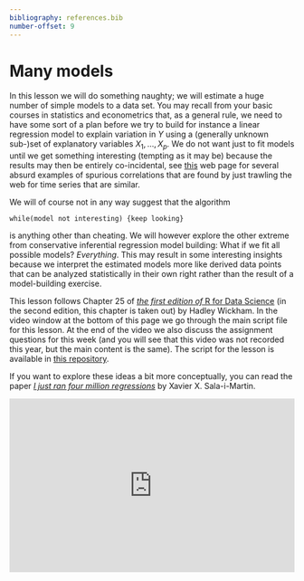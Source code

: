 ```yaml
---
bibliography: references.bib
number-offset: 9
---
```


# Many models

In this lesson we will do something naughty; we will estimate a huge number of simple models to a data set. You may recall from your basic courses in statistics and econometrics that, as a general rule, we need to have some sort of a plan before we try to build for instance a linear regression model to explain variation in $Y$ using a (generally unknown sub-)set of explanatory variables $X_1, \ldots, X_p$. We do not want just to fit models until we get something interesting (tempting as it may be) because the results may then be entirely co-incidental, see [this](https://www.tylervigen.com/spurious-correlations) web page for several absurd examples of spurious correlations that are found by just trawling the web for time series that are similar.

We will of course not in any way suggest that the algorithm

```
while(model not interesting) {keep looking}
```

is anything other than cheating. We will however explore the other extreme from conservative inferential regression model building: What if we fit all possible models? *Everything*. This may result in some interesting insights because we interpret the estimated models more like derived data points that can be analyzed statistically in their own right rather than the result of a model-building exercise.

This lesson follows Chapter 25 of [*the first edition of* R for Data Science](https://r4ds.had.co.nz/) (in the second edition, this chapter is taken out) by Hadley Wickham. In the video window at the bottom of this page we go through the main script file for this lesson. At the end of the video we also discuss the assignment questions for this week (and you will see that this video was not recorded this year, but the main content is the same). The script for the lesson is available in [this repository](https://github.com/hotneim/ban400-lectures).

If you want to explore these ideas a bit more conceptually, you can read the paper [*I just ran four million regressions*](https://www.nber.org/papers/w6252) by Xavier X. Sala-i-Martin.

<div style="padding:60.95% 0 0 0;position:relative;"><iframe src="https://player.vimeo.com/video/642707682?badge=0&amp;autopause=0&amp;quality_selector=1&amp;progress_bar=1&amp;player_id=0&amp;app_id=58479" frameborder="0" allow="autoplay; fullscreen; picture-in-picture" style="position:absolute;top:0;left:0;width:100%;height:100%;" title="BAN400: Many models"></iframe></div><script src="https://player.vimeo.com/api/player.js"></script>